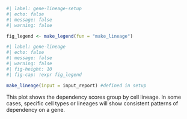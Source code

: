 ```r
#| label: gene-lineage-setup
#| echo: false
#| message: false
#| warning: false

fig_legend <- make_legend(fun = "make_lineage")
```

```r
#| label: gene-lineage
#| echo: false
#| message: false
#| warning: false
#| fig-height: 10
#| fig-cap: !expr fig_legend

make_lineage(input = input_report) #defined in setup
```
  
This plot shows the dependency scores group by cell lineage. In some cases, specific cell types or lineages will show consistent patterns of dependency on a gene.  
